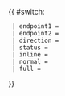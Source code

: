 {{Error|錯誤：此模板已停用。請見[[Template:HK Bus Route Cross Harbour/doc]]。}}{{ #switch: {{{format|}}}
  | endpoint1 = 
  | endpoint2 = 
  | direction =
  | status = 
  | inline = 
  | normal =
  | full =
}}